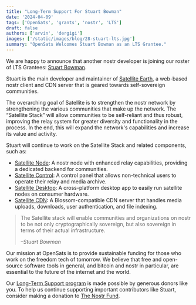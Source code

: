 ```yaml
---
title: "Long-Term Support For Stuart Bowman"
date: '2024-04-09'
tags: ['OpenSats', 'grants', 'nostr', 'LTS']
draft: false
authors: ['arvin', 'dergigi']
images: ['/static/images/blog/28-stuart-lts.jpg']
summary: "OpenSats Welcomes Stuart Bowman as an LTS Grantee."
---
```


We are happy to announce that another nostr developer is joining our roster of
LTS Grantees: [Stuart Bowman](https://github.com/lovvtide).

Stuart is the main developer and maintainer of [Satellite
Earth](https://satellite.earth/), a web-based nostr client and CDN server that
is geared towards self-sovereign communities.

The overarching goal of Satellite is to strengthen the nostr network by
strengthening the various communities that make up the network. The “Satellite
Stack” will allow communities to be self-reliant and thus robust, improving the
relay system for greater diversity and functionality in the process. In the end,
this will expand the network's capabilities and increase its value and activity.

Stuart will continue to work on the Satellite Stack and related components, such
as:

- [Satellite Node](https://github.com/lovvtide/satellite-node): A nostr node with enhanced relay capabilities, providing a dedicated backend for communities.
- [Satellite Control](https://github.com/lovvtide/satellite-control): A control panel that allows non-technical users to operate their relay and media archive.
- [Satellite Desktop](https://github.com/lovvtide/satellite-desktop): A cross-platform desktop app to easily run satellite nodes on consumer hardware.
- [Satellite CDN](https://github.com/lovvtide/satellite-cdn): A Blossom-compatible CDN server that handles media uploads, downloads, user authentication, and file indexing.

> The Satellite stack will enable communities and organizations on nostr to be
> not only cryptographically sovereign, but also sovereign in terms of their
> actual infrastructure.
>
><cite>–Stuart Bowman</cite>

Our mission at OpenSats is to provide sustainable funding for those who work on
the freedom tech of tomorrow. We believe that free and open-source software
tools in general, and bitcoin and nostr in particular, are essential to the
future of the internet and the world.

Our [Long-Term Support
program](/blog/nostr-lts-long-term-support-for-nostr-developers) is made
possible by generous donors like you. To help us continue supporting important
contributors like Stuart, consider making a donation to [The Nostr
Fund](/funds/nostr).

<center>
    <DonateToNostrFundButton/>
</center>
